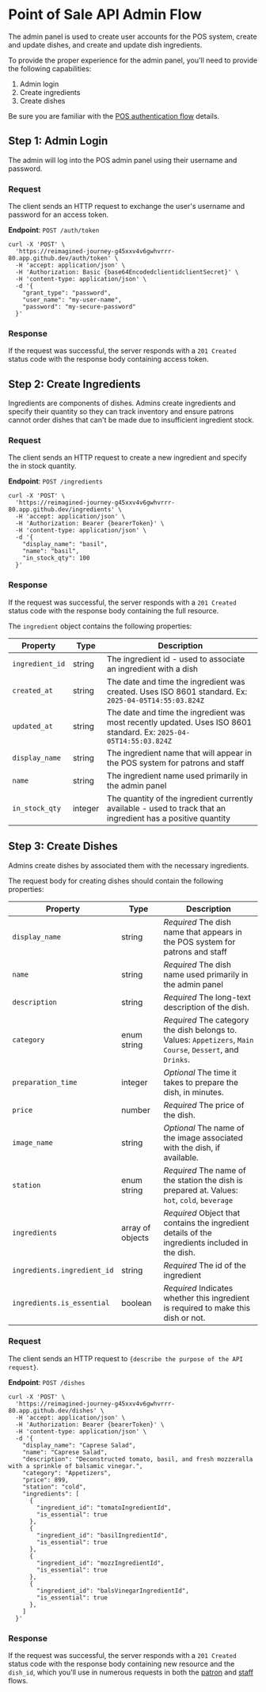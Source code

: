 # Point of Sale API Admin Flow

The admin panel is used to create user accounts for the POS system, create and update dishes, and create and update dish ingredients.

To provide the proper experience for the admin panel, you'll need to provide the following capabilities: 

1. Admin login
2. Create ingredients
3. Create dishes

Be sure you are familiar with the [POS authentication flow](/api-flows/auth) details.

## Step 1: Admin Login

The admin will log into the POS admin panel using their username and password.

### Request

The client sends an HTTP request to exchange the user's username and password for an access token.

**Endpoint**: `POST /auth/token`

```curl
curl -X 'POST' \
  'https://reimagined-journey-g45xxv4v6gwhvrrr-80.app.github.dev/auth/token' \
  -H 'accept: application/json' \
  -H 'Authorization: Basic {base64EncodedclientidclientSecret}' \
  -H 'content-type: application/json' \
  -d '{
    "grant_type": "password",
    "user_name": "my-user-name",
    "password": "my-secure-password"
  }'
```

### Response

If the request was successful, the server responds with a `201 Created` status code with the response body containing access token.

## Step 2: Create Ingredients

Ingredients are components of dishes. Admins create ingredients and specify their quantity so they can track inventory and ensure patrons cannot order dishes that can't be made due to insufficient ingredient stock.

### Request

The client sends an HTTP request to create a new ingredient and specify the in stock quantity.

**Endpoint**: `POST /ingredients`

``` curl
curl -X 'POST' \
  'https://reimagined-journey-g45xxv4v6gwhvrrr-80.app.github.dev/ingredients' \
  -H 'accept: application/json' \
  -H 'Authorization: Bearer {bearerToken}' \
  -H 'content-type: application/json' \
  -d '{
    "display_name": "basil",
    "name": "basil",
    "in_stock_qty": 100
  }'
```

### Response

If the request was successful, the server responds with a `201 Created` status code with the response body containing the full resource.

The `ingredient` object contains the following properties: 

| Property  | Type  | Description      |
| --------- | ----- | ---------------- |
| `ingredient_id`  | string  | The ingredient id - used to associate an ingredient with a dish  |
| `created_at`  | string  | The date and time the ingredient was created. Uses ISO 8601 standard. Ex: `2025-04-05T14:55:03.824Z`  |
| `updated_at`  | string  | The date and time the ingredient was most recently updated. Uses ISO 8601 standard. Ex: `2025-04-05T14:55:03.824Z` |
| `display_name` | string | The ingredient name that will appear in the POS system for patrons and staff |
| `name` | string | The ingredient name used primarily in the admin panel |
| `in_stock_qty` | integer | The quantity of the ingredient currently available - used to track that an ingredient has a positive quantity |

## Step 3: Create Dishes

Admins create dishes by associated them with the necessary ingredients.

The request body for creating dishes should contain the following properties: 

| Property  | Type  | Description      |
| --------- | ----- | ---------------- |
| `display_name` | string  | *Required* The dish name that appears in the POS system for patrons and staff |
| `name` | string  | *Required* The dish name used primarily in the admin panel |
| `description` | string  | *Required* The long-text description of the dish.  |
| `category` | enum string  | *Required* The category the dish belongs to. Values: `Appetizers`, `Main Course`, `Dessert`, and `Drinks`.   |
| `preparation_time` | integer | *Optional* The time it takes to prepare the dish, in minutes. |
| `price` | number  | *Required* The price of the dish.    |
| `image_name`   | string  | *Optional* The name of the image associated with the dish, if available.  |
| `station` | enum string | *Required* The name of the station the dish is prepared at. Values: `hot`, `cold`, `beverage`  |
| `ingredients`   | array of objects | *Required* Object that contains the ingredient details of the ingredients included in the dish.  |
| `ingredients.ingredient_id` | string | *Required* The id of the ingredient  |
| `ingredients.is_essential`  | boolean  | *Required* Indicates whether this ingredient is required to make this dish or not.  |

### Request

The client sends an HTTP request to `{describe the purpose of the API request}`.

**Endpoint**: `POST /dishes`

``` curl
curl -X 'POST' \
  'https://reimagined-journey-g45xxv4v6gwhvrrr-80.app.github.dev/dishes' \
  -H 'accept: application/json' \
  -H 'Authorization: Bearer {bearerToken}' \
  -H 'content-type: application/json' \
  -d '{
    "display_name": "Caprese Salad",
    "name": "Caprese Salad",
    "description": "Deconstructed tomato, basil, and fresh mozzeralla with a sprinkle of balsamic vinegar.",
    "category": "Appetizers",
    "price": 899,
    "station": "cold",
    "ingredients": [
      {
        "ingredient_id": "tomatoIngredientId",
        "is_essential": true
      },
      {
        "ingredient_id": "basilIngredientId",
        "is_essential": true
      },
      {
        "ingredient_id": "mozzIngredientId",
        "is_essential": true
      },
      {
        "ingredient_id": "balsVinegarIngredientId",
        "is_essential": true
      },
    ]
  }'
```

### Response

If the request was successful, the server responds with a `201 Created` status code with the response body containing new resource and the `dish_id`, which you'll use in numerous requests in both the [patron](/api-flows/patron) and [staff](/api-flows/staff) flows.
